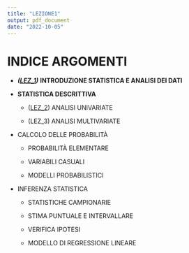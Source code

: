 ```yaml
---
title: "LEZIONE1"
output: pdf_document
date: "2022-10-05"
---
```


# INDICE ARGOMENTI

-   ***([LEZ_1](./1_LEZ.pdf))*** **INTRODUZIONE STATISTICA E ANALISI DEI DATI**

-   **STATISTICA DESCRITTIVA**

    -   ([LEZ_2](./2_LEZ.pdf)) ANALISI UNIVARIATE

    -   (LEZ_3) ANALISI MULTIVARIATE

-   CALCOLO DELLE PROBABILITÀ

    -   PROBABILITÀ ELEMENTARE

    -   VARIABILI CASUALI

    -   MODELLI PROBABILISTICI

-   INFERENZA STATISTICA

    -   STATISTICHE CAMPIONARIE

    -   STIMA PUNTUALE E INTERVALLARE

    -   VERIFICA IPOTESI

    -   MODELLO DI REGRESSIONE LINEARE
